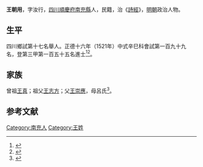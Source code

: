 {{Otheruses|other=名为王朝用的其他人物|王朝用}}

{{明清人物信息框
| 姓名 = 王朝用
| 原名 =
| 圖片名稱= 
| 圖片大小 =
| 圖片說明 = 
| 最高職務 =
| 國家 = 大明 
| 爵位 =
| 籍貫 = [[四川|四川]][[順慶府|順慶府]][[南充縣|南充縣]]
| 族裔 = 
| 旗籍 = 
| 字號 = 
| 諡號 =
| 出生日期 = 二月十二日
| 出生地點 = 
| 逝世日期 = 卒年不詳 
| 逝世地點 =
| 墓葬 =
| 配偶 = 張氏
| 親屬 = 曾祖[[王真|王真]]，祖[[王志方|王志方]]，父[[王崇應|王崇應]]，母呂氏
| 出身 =
* 正德十六年辛巳科同進士出身
| 經歷 =
| 著作 = 
}}
'''王朝用'''{{BD|1487年||？年||}}，字汝行，[[四川|四川]][[順慶府|順慶府]][[南充縣|南充縣]]人，民籍，治《[[詩經|詩經]]》，[[明朝|明朝]]政治人物。

== 生平 ==
四川鄉試第十七名舉人。正德十六年（1521年）中式辛巳科會試第一百九十九名，登第三甲第一百五十五名進士<ref>{{Cite book|title=《皇明贡举考》卷五|last=（明）[[张朝瑞|张朝瑞]]|first=|publisher=《续修四库全书》史部第828册|year=|isbn=|location=|pages=}}</ref><ref>{{Cite book|title=贡举志五种 上|last=鲁小俊，江俊伟著|first=|publisher=武汉：武汉大学出版社|year=2009|isbn=978-7-307-07043-1|location=|pages=}}</ref>。

== 家族 ==
曾祖[[王真|王真]]；祖父[[王志方|王志方]]；父[[王崇應|王崇應]]，母呂氏<ref>{{Cite book|title=天一阁藏明代科举录选刊 登科录 点校本|last=龚延明主编|first=|publisher=宁波出版社|year=2016|isbn=978-7-5526-2320-8|location=宁波|pages=|quote=《天一閣藏明代科舉錄選刊.登科錄》之《正德十六年辛巳科進士登科錄》}}</ref>。

==参考文献==
{{reflist}}

{{正德十六年辛巳科殿試金榜}}

[[Category:南充人|Category:南充人]]
[[Category:王姓|Category:王姓]]


{{明朝人物小作品}}